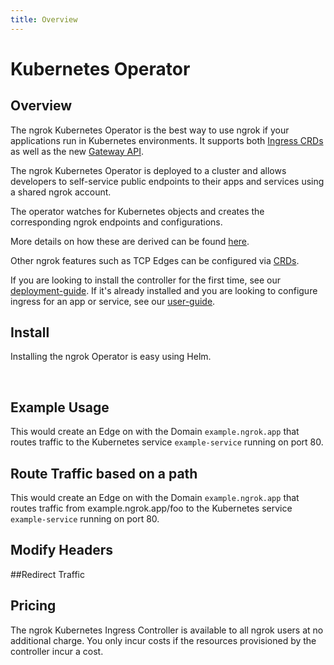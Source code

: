 ```yaml
---
title: Overview
---
```








# Kubernetes Operator

## Overview

The ngrok Kubernetes Operator is the best way to use ngrok if your
applications run in Kubernetes environments. It supports both [Ingress CRDs](https://kubernetes.io/docs/concepts/services-networking/ingress/) as well as the new [Gateway API](https://gateway-api.sigs.k8s.io/).

The ngrok Kubernetes Operator is deployed to a cluster and allows developers to self-service public endpoints to their apps and services using a shared ngrok account.

The operator watches for Kubernetes objects and creates the corresponding ngrok endpoints and configurations.

More details on how these are derived can be found [here](./user-guide/ingress-to-edge-relationship).

Other ngrok features such as TCP Edges can be configured via [CRDs](./user-guide/crds).

If you are looking to install the controller for the first time, see our [deployment-guide](./deployment-guide/README).
If it's already installed and you are looking to configure ingress for an app or service, see our [user-guide](./user-guide/README).

## Install

Installing the ngrok Operator is easy using Helm.

<Tabs groupId="k8s-install" queryString="k8s-install">
	<TabItem value="ingress" label="Ingress Controller">
		<K8sIngressInstallExample />
	</TabItem>
	<TabItem value="gatewayAPI" label="Gateway API" default>
		<K8sGatewayAPIInstallExample />
	</TabItem>
</Tabs>

<br />

## Example Usage

This would create an Edge on with the Domain `example.ngrok.app` that routes traffic to the Kubernetes service `example-service` running on port 80.

<Tabs groupId="k8s-basic" queryString="k8s-basic">
	<TabItem value="ingress" label="Ingress Controller">
		<StaticDomainKubernetesExample />
	</TabItem>
	<TabItem value="gatewayAPI" label="Gateway API" default>
		<StaticDomainKubernetesGatewayExample />
	</TabItem>
</Tabs>

## Route Traffic based on a path
This would create an Edge on with the Domain `example.ngrok.app` that routes traffic from example.ngrok.app/foo to the Kubernetes service `example-service` running on port 80.

<Tabs groupId="k8s-basic-path" queryString="k8s-basic-path">
	<TabItem value="ingress" label="Ingress Controller">
		<StaticDomainKubernetesPathExample />
	</TabItem>
	<TabItem value="gatewayAPI" label="Gateway API" default>
		<StaticDomainKubernetesGatewayPathExample />
	</TabItem>
</Tabs>

## Modify Headers
<Tabs groupId="k8s-request-headers" queryString="k8s-request-headers">
	<TabItem value="ingress" label="Ingress Controller">
		<K8sIngressModifyHeadersExample />
	</TabItem>
	<TabItem value="gatewayAPI" label="Gateway API" default>
		<K8sGatewayModifyHeadersExample />
	</TabItem>
</Tabs>

##Redirect Traffic
<Tabs groupId="k8s-request-redirect" queryString="k8s-request-redirect">
	<TabItem value="ingress" label="Ingress Controller">
		<K8sIngressRedirectExample />
	</TabItem>
	<TabItem value="gatewayAPI" label="Gateway API" default>
		<K8sGatewayRedirectExample />
	</TabItem>
</Tabs>



## Pricing

The ngrok Kubernetes Ingress Controller is available to all ngrok users at no
additional charge. You only incur costs if the resources provisioned by the
controller incur a cost.
